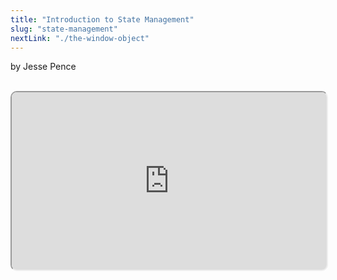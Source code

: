 ```yaml
---
title: "Introduction to State Management"
slug: "state-management"
nextLink: "./the-window-object"
---
```



by Jesse Pence

<Cat />

<br />

<iframe
  style="height: fit-content; aspect-ratio: 16/9; width: 100%; border-radius: 10px; shadow: 0 10px 10px 0 rgba(0, 0, 0, 0.2);"
  src="https://www.youtube.com/embed/YPzjqMtOUqY"
  id="ytplayer"
/>

<br />

## **Table of Contents**

<br />

<a href="#introduction">Introduction</a>
<a href="#first-demo">First Demo</a>
<a href="#second-demo">Second Demo</a>
<a href="#conclusion">Conclusion</a>

<br />

## **Introduction**

<br />

So, I'm sure you've heard of state and how difficult it can be to manage in single page applications. But, what is it? **State** is the current representation of changeable data. Every time the user interacts with something on a web page without loading a new one, the state of the page changes.

<br />

On multi-page applications where every interaction goes through the server, this is not a problem. If something changes in the database as a result of the user's request, the server can update the UI for future responses. However, single page applications do not have this benefit. The server is only responsible for sending the initial page, nothing more. I could go on forever, but let's get a couple examples under our belt instead.

<br />

## **First Demo**

<br />

I bet you thought we were going to do a counter? Nope, that's every other state tutorial! Let's just set up a little page with some boiler-plate and a button to help us understand how things will work from this point forward. This is what our index.html file looks like now:

<br />

<div
  style={{
    maxWidth: "100%",
    overflow: "auto",
    borderRadius: "5px",
    fontSize: "1.3rem",
  }}
>
brokenstate.html
```html
<!DOCTYPE html>
<html lang="en">
  <head>
    <meta charset="UTF-8" />
    <meta http-equiv="X-UA-Compatible" content="IE=edge" />
    <meta name="viewport" content="width=device-width, initial-scale=1.0" />
    <title>Tell me this isn't a SPA</title>
  </head>
  <script>
    let App = document.querySelector(".App") 
    // Let's just define this first
    let button = document.querySelector("#btn") 
    // Nothing could go wrong here

    button.addEventListener("click", () => {
      App.innerHTML = "My state has changed. I live in California now."
    })

  </script>
  <body>
    <button id="btn">Click Me</button>
    <div class="App"></div>
  </body>
</html>
```

</div>

<br />

<iframe
  style="height: fit-content; aspect-ratio: 16/9; width: 100%; border: 2px solid #000; border-radius: 10px; shadow: 0 10px 10px 0 rgba(0, 0, 0, 0.2);"
  src="/demos/csr/ch4/brokenstate"
  id="demo"
/>

<br />

Simple enough, let's go test it out! Hmm... It doesn't work? The keen-eyed among you may have already noticed it. The way the browser works is that it scans the file from top to bottom, putting things into place as it goes along. But, when it comes across a script tag, it pauses to implement whatever is inside of it. Our script tag is at the top of the file, but the `button` and the `div` are at the bottom.

<br />

The browser sees our script tag, and tries to do what it says, but the query selectors are looking for HTML tags that simply don't exist yet. A whole two lines of code separates the Javascript from the HTML, but that's enough. This means that the script runs before the button and div are even on the page.

<br />

How do we fix this? Simple, just move the script tag to the end! Like most coding insights, it really is that easy. This is an important lesson however, and we will refer back to it later.

<br />

Javascript is single-threaded[^1], meaning that it can only do one thing at a time. One thing cannot happen until the other finishes, so we need to make sure that the browser has fully parsed the HTML before we attempt to manipulate it. If you have further issues, you can add a defer or async attribute to your script to explicitly tell the browser how the data will load. For now, we'll use defer-- just to make sure that the browser doesn't try to run the script before it's ready.[^2]

<br />

<div
  style={{
    maxWidth: "100%",
    overflow: "auto",
    borderRadius: "5px",
    fontSize: "1.3rem",
  }}
>

fixedstate.html

```html
<!-- From this point forward, we will be omitting the meta tags for brevity. -->
<!-- You can find everything in the github repo if you want to copy/paste the whole file. -->
  <body>
    <button id="btn">Click Me</button>
    <div class="App"></div>
  <script defer>
    let App = document.querySelector(".App")
    // This is basically React (jk)
    let button = document.querySelector("#btn")
    // btn is short for button

    button.addEventListener("click", () => {
      App.innerHTML = "My state has changed. I live in California now."
    })
  </script>
  </body>
  <!-- It really is that easy! -->
</html>
```

</div>

<br />

<iframe
  style="height: fit-content; aspect-ratio: 16/9; width: 100%; border: 2px solid #000; border-radius: 10px; shadow: 0 10px 10px 0 rgba(0, 0, 0, 0.2);"
  src="/demos/csr/ch4/fixedstate"
  id="demo"
/>

<br />

Now, save the file, reload your browser, and click the button! Satisfying, right? The only problem is that once you click the button, you have to refresh the entire page to reset it. Stop and think about why that would be.

<br />

As we saw when we wrote it, our server doesn't care what we ask for. Every single request gets the same thing no matter who asks for it, and the server forgets about the request as soon as it's made. While most back-ends are much more advanced than ours, the fundamental concept of an API built with stateless methodologies like REST[^3] remains the same-- each request is treated independently of the one before it.

<br />

The only state we currently have in the app is whether the button has been pressed. Once it has been pressed, the only way to “unpress” it is to refresh the page. Because our server only has the one, static file with a button in an un-pressed state to give us, our app's state in the browser will only exist for as long as the user remains on one version of the page-- even though every potential route serves the same page.

<br />

This inherent transience of our client-side app's state can be considered both a help and a hindrance. While we have to take extra measures to remember our user's preferences if they close the browser, the baseline website will remain exactly the same. The server ships the Javascript with all of the routing logic to the browser where it is cached, so that no matter what links the user clicks on, they already have the majority of the data loaded-- except for things like dynamic calls to a database as we'll see later.

<br />

By transferring the burden of customization to the client's computer, we can save on server costs. This may seem miserly, but every penny counts when you start serving up millions of views. This was certainly one of the many reasons for React and Angular's rise in popularity. But, more about that later.

<br />

## **Second Demo**

<br />

So, enough about what state is and why we can't rely on it to last in client-side apps with stateless back-ends. Let's start actually making this app interesting! Let's introduce some variable, asynchronous state and watch our DOM manipulation magic grow.

<br />

<div
  style={{
    maxWidth: "100%",
    overflow: "auto",
    borderRadius: "5px",
    fontSize: "1.3rem",
  }}
>
    index.html
    ```html
    <!-- The Meta Tags would go here -->
    <body>

    <button id="btn">I bet you won't click me! 🤪</button>
    <div class="App">Don't do it. Just look at that face... 🤨</div>

    <script defer>
    let App = document.querySelector(".App")
    let button = document.querySelector("#btn")
    // btn means button. FYI.

    button.state = {
        // Initial state
      pressed: false,
    }

    function buttonChanged() {
        // State change #1
        App.innerHTML = "OMG, you did it. 🤯"
        button.innerHTML = "Click me again, cowboy? 🤠"
    }

    function buttonChanged2() {
        // State change #2
      App.innerHTML = "Now, you're just being ridiculous. 🙄"
      button.innerHTML = "Have you no shame? 😒"
    }

    button.addEventListener("click", () => {
      button.state.pressed = !button.state.pressed
          // This is a classic way to toggle a boolean between true and false
      button.state.pressed ? buttonChanged() : buttonChanged2()
          // We can use the ternary operator to check the state of the button
      console.log(button.state)
    })

  </script>
  </body>
</html>
    ```
</div>

<br />

Save the file, refresh the browser, and check it out! Our faithful, formerly boring button can now live a whole life in your browser.

<br />

<iframe
  style="height: fit-content; aspect-ratio: 16/9; width: 100%; border: 2px solid #000; border-radius: 10px; shadow: 0 10px 10px 0 rgba(0, 0, 0, 0.2);"
  src="/demos/csr/ch4/jesseiscrazy"
  id="demo"
/>

<br />
You may be wondering where the “state” and “pressed” properties that we used on the
button came from. Surely, state is just built into JavaScript, and we were just using
it as a tool, right? Nope! I just called it that to help you understand.

<br />

Welcome to the wild, wacky, wonderful world of JS. Check it out. This still works. In fact, this is the code that I'm using in the demo up above. Press F12 and look in the console as you press the button. This is why we use declarative semantics in JavaScript. It's the only way to stay sane. Am I still sane?

<br />

<div
  style={{
    maxWidth: "100%",
    overflow: "auto",
    borderRadius: "5px",
    fontSize: "1.3rem",
  }}
>
    jesseiscrazy.html
    ```html
    <!-- The Meta Tags would go here -->
 <body>
    <button id="btn">I bet you won't click me twice... 🤪</button>
    <div class="yumYum">Don't do it. Just look at that face... 🤨</div>
    <script defer>
      let yumYum = document.querySelector(".yumYum")
      let bingBong = document.querySelector("#btn") 
      // btn still stands for button. Forever.

      bingBong.zipZap = {
        dibbleDoobie: false,
      }

      function hooptyDoo() {
        yumYum.innerHTML = "OMG, you did it. 🤯"
        bingBong.innerHTML = "Click me again, cowboy? 🤠"
      }

      function hotDog() {
        yumYum.innerHTML = "Now, you're just being ridiculous. 🙄"
        bingBong.innerHTML = "Have you no shame? 😒"
      }

    bingBong.addEventListener("click", () => {
      bingBong.zipZap.dibbleDoobie = !bingBong.zipZap.dibbleDoobie
      bingBong.zipZap.dibbleDoobie ? hooptyDoo() : hotDog()
      console.log(bingBong.zipZap)
    })

  </script>
  </body>
    ```
</div>

<br />

Anyways… Back to the learning! Reload the code from earlier, and let's think about what's happening.

<br />

## **Conclusion**

<br />

Our app now has variable state within the browser. As the app loads, it renders what we call our initial state. We have told the browser that this particular button object has a property called 'state' which is an object with a property called 'pressed'-- And, that property is currently false. Objects all the way down!

<br />

Because the functions that change the page wait behind a conditional button, none of this has to change. Pressing the button is an example of the user's interaction customizing their experience. But again, all of that state is lost when the page is refreshed.

<br />

So, our state lives in three conditions:

<br />

- Unclicked and false
- Clicked and true
- Clicked and false

<br />

Each of these has a different impact on the user's experience in the app. All this from one button! Okay, I'm overstating it, but just imagine a fully interactive, user-based, client-side app like Facebook with all of its potential state changes, and you can start to see why things like React came into being.

<br />

Every single time the user interacts with the app, the state changes. If even one thing is wrong, the entire app can break. And, if you're not careful, you can end up with a lot of spaghetti code trying to keep track of it all.

<br />

You may wonder why I've spent this long talking about state when these articles are supposed to be about routing, but these two concepts are inherently intertwined. As we've seen, state isn't written into JavaScript. It's just a description of how the user is interacting with the app.

<br />

When the entire publicly accessible part of your website lies in a single file, the easiest way to dynamically serve up that code in a dependable variety of ways is by chaining certain aspects of its state to the URL. People expect to be able to share a link to a particular page, and have that page load in the same way that it did for them. This is the fundamental connection between routing and state.

<br />

There is a limit to the amount of state that we can keep in the URL, however. The URL is limited to 2,048 characters. That's a lot, but it's not infinite. And, things like user details need to be stored somewhere more private anyways. That's where the next chapter comes in. Next up, we'll learn more about something called the window object, and the tools that it gives us. But, first here's a link to this chapter on GitHub:

<br />

<div
  style={{
    maxWidth: "100%",
    overflow: "auto",
    borderRadius: "5px",
    fontSize: "1.3rem",
  }}
>
  https://www.github.com/jazzypants1989/astro-solid-blog/tree/main/src/pages/demos/csr/ch4
</div>

<br />

[^1]: 1: [A great article by Lydia Halle about the JavaScript V8 engine.](https://dev.to/lydiahallie/javascript-visualized-event-loop-3dif)
[^2]: 2: [I like how this similarly garish website describes the process of the browser parsing a document.](https://starkie.dev/blog/how-a-browser-renders-a-web-page)
[^3]: 3: [As you can see, 1.3 says that REST APIs must be stateless](https://restfulapi.net/)
